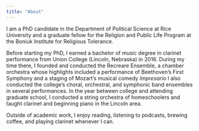 ```yaml
---
title: "About"
---
```


I am a PhD candidate in the Department of Political Science at Rice University and a graduate fellow for the Religion and Public Life Program at the Boniuk Institute for Religious Tolerance.

Before starting my PhD, I earned a bachelor of music degree in clarinet performance from Union College (Lincoln, Nebraska) in 2016. During my time there, I founded and conducted the Recreare Ensemble, a chamber orchestra whose highlights included a performance of Beethoven's First Symphony and a staging of Mozart's musical comedy *Impresario* I also conducted the college's choral, orchestral, and symphonic band ensembles in several performances. In the year between college and attending graduate school, I conducted a string orchestra of homeschoolers and taught clarinet and beginning piano in the Lincoln area.

Outside of academic work, I enjoy reading, listening to podcasts, brewing coffee, and playing clarinet whenever I can.

